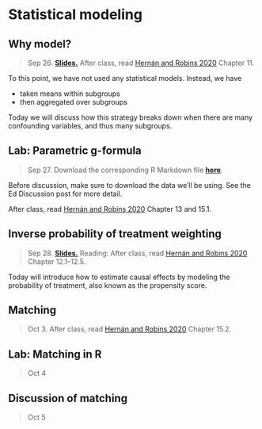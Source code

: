 
# Statistical modeling

## Why model?

> Sep 26. [**Slides.**](assets/slides/5-1_why_model.pdf) After class, read [Hernán and Robins 2020](https://www.hsph.harvard.edu/miguel-hernan/causal-inference-book/) Chapter 11.

To this point, we have not used any statistical models. Instead, we have

- taken means within subgroups
- then aggregated over subgroups

Today we will discuss how this strategy breaks down when there are many confounding variables, and thus many subgroups.

## Lab: Parametric g-formula

> Sep 27. Download the corresponding R Markdown file [**here**](assets/discussions/discussion6.Rmd).

Before discussion, make sure to download the data we'll be using. See the Ed Discussion post for more detail. 

After class, read [Hernán and Robins 2020](https://www.hsph.harvard.edu/miguel-hernan/causal-inference-book/) Chapter 13 and 15.1.

## Inverse probability of treatment weighting

> Sep 28. [**Slides.**](assets/slides/5_3_ipw.pdf) Reading: After class, read [Hernán and Robins 2020](https://www.hsph.harvard.edu/miguel-hernan/causal-inference-book/) Chapter 12.1--12.5.

Today will introduce how to estimate causal effects by modeling the probability of treatment, also known as the propensity score.

## Matching

> Oct 3. After class, read [Hernán and Robins 2020](https://www.hsph.harvard.edu/miguel-hernan/causal-inference-book/) Chapter 15.2.

## Lab: Matching in R

> Oct 4

## Discussion of matching

> Oct 5
